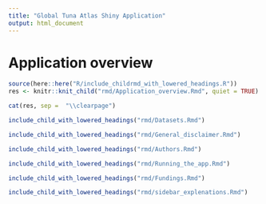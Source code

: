 ```yaml
---
title: "Global Tuna Atlas Shiny Application"
output: html_document
---
```


\clearpage

# Application overview

```r

source(here::here("R/include_childrmd_with_lowered_headings.R"))
res <- knitr::knit_child("rmd/Application_overview.Rmd", quiet = TRUE)

```


```r

cat(res, sep =  "\\clearpage")

```

```r

include_child_with_lowered_headings("rmd/Datasets.Rmd") 

```



```r

include_child_with_lowered_headings("rmd/General_disclaimer.Rmd")

```


```r

include_child_with_lowered_headings("rmd/Authors.Rmd")

```

```r

include_child_with_lowered_headings("rmd/Running_the_app.Rmd")

```

```r

include_child_with_lowered_headings("rmd/Fundings.Rmd")

```

```r

include_child_with_lowered_headings("rmd/sidebar_explenations.Rmd")

```


